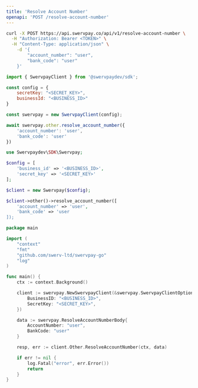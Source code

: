 ```yaml
---
title: 'Resolve Account Number'
openapi: 'POST /resolve-account-number'
---
```


<RequestExample>

```bash cURL
curl -X POST https://api.swervpay.co/api/v1/resolve-account-number \
  -H "Authorization: Bearer <TOKEN>" \
  -H "Content-Type: application/json" \
    -d '{
        "account_number": "user",
        "bank_code": "user"
    }'
```

```javascript Node.js
import { SwervpayClient } from '@swervpaydev/sdk';

const config = {
    secretKey: "<SECRET_KEY>",
    businessId: "<BUSINESS_ID>"
}

const swervpay = new SwervpayClient(config);

await swervpay.other.resolve_account_number({
    'account_number': 'user',
    'bank_code': 'user'
})
```

```php PHP
use Swervpaydev\SDK\Swervpay;

$config = [
	'business_id' => '<BUSINESS_ID>',
	'secret_key' => '<SECRET_KEY>'
];

$client = new Swervpay($config);

$client->other()->resolve_account_number([
    'account_number' => 'user',
    'bank_code' => 'user
]);
```


```go Go
package main

import (
	"context"
	"fmt"
	"github.com/swerv-ltd/swervpay-go"
	"log"
)

func main() {
	ctx := context.Background()

	client := swervpay.NewSwervpayClient(&swervpay.SwervpayClientOption{
        BusinessID: "<BUSINESS_ID>",
        SecretKey: "<SECRET_KEY>",
    })

    data := swervpay.ResolveAccountNumberBody{
        AccountNumber: "user",
        BankCode: "user"
    }

	resp, err := client.Other.ResolveAccountNumber(ctx, data)

	if err != nil {
		log.Fatal("error", err.Error())
		return
	}
}
```

</RequestExample>
